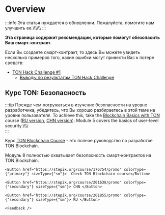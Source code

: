 

# Overview

:::info 
Эта статья нуждается в обновлении. Пожалуйста, помогите нам улучшить ее.\\\\\\\\\\\\
:::

**Эта страница содержит рекомендации, которые помогут обезопасить Ваш смарт-контракт.**

Если Вы создаете смарт-контракт, то здесь Вы можете увидеть несколько примеров того, какие ошибки могут привести Вас к потере средств:

- [TON Hack Challenge #1](https://github.com/ton-blockchain/hack-challenge-1)
  - [Выводы по результатам TON Hack Challenge](/v3/guidelines/smart-contracts/security/ton-hack-challenge-1)

## Курс TON: Безопасность

:::tip 
Прежде чем погружаться в изучение безопасности на уровне разработчика, убедитесь, что Вы хорошо разбираетесь в этой теме на уровне пользователя. To achieve this, take the [Blockchain Basics with TON](https://stepik.org/course/201294/promo) course ([RU version](https://stepik.org/course/202221/), [CHN version](https://stepik.org/course/200976/)). Module 5 covers the basics of user-level security.\\\\\\\\\
:::

Курс [TON Blockchain Course](https://stepik.org/course/176754/) - это полное руководство по разработке TON Blockchain.

Модуль 8 полностью охватывает безопасность смарт-контрактов на TON Blockchain.

```mdx-code-block
<Button href="https://stepik.org/course/176754/promo" colorType={"primary"} sizeType={"sm"}>  Check TON Blockchain course</Button>
```

```mdx-code-block
<Button href="https://stepik.org/course/201638/promo" colorType={"secondary"} sizeType={"sm"}> CHN </Button>
```

```mdx-code-block
<Button href="https://stepik.org/course/201855/promo" colorType={"secondary"} sizeType={"sm"}> RU </Button>
```

```mdx-code-block
<Feedback />
```
